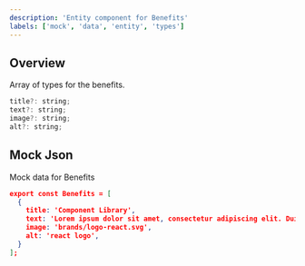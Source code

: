```yaml
---
description: 'Entity component for Benefits'
labels: ['mock', 'data', 'entity', 'types']
---
```



## Overview

Array of types for the benefits.

```js
title?: string;
text?: string;
image?: string;
alt?: string;
```

## Mock Json

Mock data for Benefits

```json
export const Benefits = [
  {
    title: 'Component Library',
    text: 'Lorem ipsum dolor sit amet, consectetur adipiscing elit. Duis semper, quam sed.',
    image: 'brands/logo-react.svg',
    alt: 'react logo',
  }
];
```
